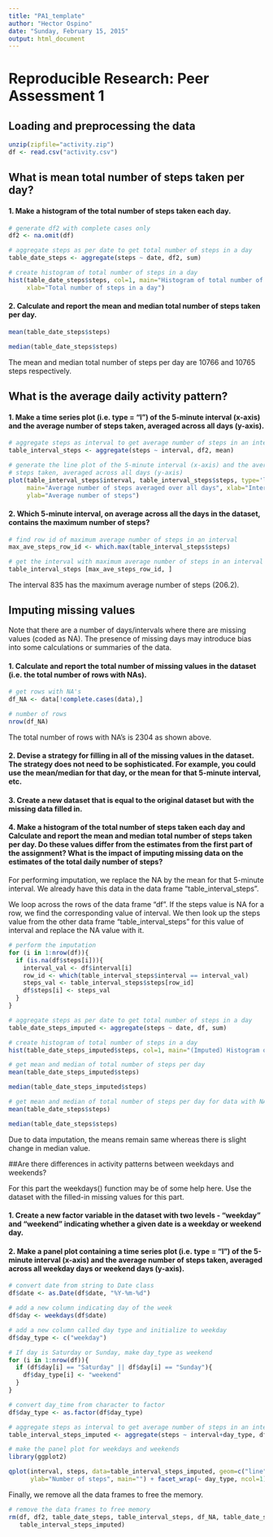 ```yaml
---
title: "PA1_template"
author: "Hector Ospino"
date: "Sunday, February 15, 2015"
output: html_document
---
```


# Reproducible Research: Peer Assessment 1

## Loading and preprocessing the data

```r
unzip(zipfile="activity.zip")
df <- read.csv("activity.csv")
```


## What is mean total number of steps taken per day?

#### 1. Make a histogram of the total number of steps taken each day.

```r
# generate df2 with complete cases only
df2 <- na.omit(df)

# aggregate steps as per date to get total number of steps in a day
table_date_steps <- aggregate(steps ~ date, df2, sum)

# create histogram of total number of steps in a day
hist(table_date_steps$steps, col=1, main="Histogram of total number of steps per day", 
     xlab="Total number of steps in a day")
```

#### 2. Calculate and report the mean and median total number of steps taken per day.

```r
mean(table_date_steps$steps)

```
```r
median(table_date_steps$steps)
```

The mean and median total number of steps per day are 10766 and 10765 steps respectively.


## What is the average daily activity pattern?

#### 1. Make a time series plot (i.e. type = "l") of the 5-minute interval (x-axis) and the average number of steps taken, averaged across all days (y-axis).

```r
# aggregate steps as interval to get average number of steps in an interval across all days
table_interval_steps <- aggregate(steps ~ interval, df2, mean)

# generate the line plot of the 5-minute interval (x-axis) and the average number of 
# steps taken, averaged across all days (y-axis)
plot(table_interval_steps$interval, table_interval_steps$steps, type='l', col=1, 
     main="Average number of steps averaged over all days", xlab="Interval", 
     ylab="Average number of steps")

```

#### 2. Which 5-minute interval, on average across all the days in the dataset, contains the maximum number of steps?

```r
# find row id of maximum average number of steps in an interval
max_ave_steps_row_id <- which.max(table_interval_steps$steps)

# get the interval with maximum average number of steps in an interval
table_interval_steps [max_ave_steps_row_id, ]
```

The interval 835 has the maximum average number of steps (206.2).


## Imputing missing values

Note that there are a number of days/intervals where there are missing values (coded as NA). The presence of missing days may introduce bias into some calculations or summaries of the data.

#### 1. Calculate and report the total number of missing values in the dataset (i.e. the total number of rows with NAs).

```r
# get rows with NA's
df_NA <- data[!complete.cases(data),]

# number of rows
nrow(df_NA)

```


The total number of rows with NA's is 2304 as shown above.

#### 2. Devise a strategy for filling in all of the missing values in the dataset. The strategy does not need to be sophisticated. For example, you could use the mean/median for that day, or the mean for that 5-minute interval, etc.

#### 3. Create a new dataset that is equal to the original dataset but with the missing data filled in.

#### 4. Make a histogram of the total number of steps taken each day and Calculate and report the mean and median total number of steps taken per day. Do these values differ from the estimates from the first part of the assignment? What is the impact of imputing missing data on the estimates of the total daily number of steps?
 
 For performing imputation, we replace the NA by the mean for that 5-minute interval. We already have this data in the data frame "table_interval_steps".

We loop across the rows of the data frame "df". If the steps value is NA for a row, we find the corresponding value of interval. We then look up the steps value from the other data frame "table_interval_steps" for this value of interval and replace the NA value with it.

```r
# perform the imputation
for (i in 1:nrow(df)){
  if (is.na(df$steps[i])){
    interval_val <- df$interval[i]
    row_id <- which(table_interval_steps$interval == interval_val)
    steps_val <- table_interval_steps$steps[row_id]
    df$steps[i] <- steps_val
  }
}

# aggregate steps as per date to get total number of steps in a day
table_date_steps_imputed <- aggregate(steps ~ date, df, sum)

# create histogram of total number of steps in a day
hist(table_date_steps_imputed$steps, col=1, main="(Imputed) Histogram of total number of steps per day", xlab="Total number of steps in a day")

```


```r
# get mean and median of total number of steps per day
mean(table_date_steps_imputed$steps)
```

```r
median(table_date_steps_imputed$steps)
```

```r
# get mean and median of total number of steps per day for data with NA's removed
mean(table_date_steps$steps)
```

```r
median(table_date_steps$steps)
```

Due to data imputation, the means remain same whereas there is slight change in median value.

##Are there differences in activity patterns between weekdays and weekends?

For this part the weekdays() function may be of some help here. Use the dataset with the filled-in missing values for this part.

#### 1. Create a new factor variable in the dataset with two levels - "weekday" and "weekend" indicating whether a given date is a weekday or weekend day.

#### 2. Make a panel plot containing a time series plot (i.e. type = "l") of the 5-minute interval (x-axis) and the average number of steps taken, averaged across all weekday days or weekend days (y-axis).

```r
# convert date from string to Date class
df$date <- as.Date(df$date, "%Y-%m-%d")

# add a new column indicating day of the week 
df$day <- weekdays(df$date)

# add a new column called day type and initialize to weekday
df$day_type <- c("weekday")

# If day is Saturday or Sunday, make day_type as weekend
for (i in 1:nrow(df)){
  if (df$day[i] == "Saturday" || df$day[i] == "Sunday"){
    df$day_type[i] <- "weekend"
  }
}

# convert day_time from character to factor
df$day_type <- as.factor(df$day_type)

# aggregate steps as interval to get average number of steps in an interval across all days
table_interval_steps_imputed <- aggregate(steps ~ interval+day_type, df, mean)

# make the panel plot for weekdays and weekends
library(ggplot2)
```

```r
qplot(interval, steps, data=table_interval_steps_imputed, geom=c("line"), xlab="Interval", 
      ylab="Number of steps", main="") + facet_wrap(~ day_type, ncol=1)
```

Finally, we remove all the data frames to free the memory.

```r
# remove the data frames to free memory
rm(df, df2, table_date_steps, table_interval_steps, df_NA, table_date_steps_imputed, 
   table_interval_steps_imputed)
```











